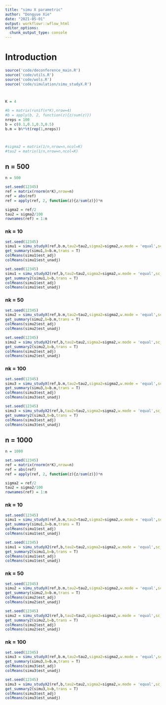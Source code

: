 ```yaml
---
title: "simu X parametric"
author: "Dongyue Xie"
date: "2021-05-01"
output: workflowr::wflow_html
editor_options:
  chunk_output_type: console
---
```


# Introduction

```r
source('code/deconference_main.R')
source('code/utils.R')
source('code/wols.R')
source('code/simulation/simu_studyX.R')



K = 4

#b = matrix(runif(n*K),nrow=4)
#b = apply(b, 2, function(z){z/sum(z)})
nreps = 100
b = c(0.1,0.1,0.3,0.5)
b.m = b%*%t(rep(1,nreps))



#sigma2 = matrix(1/n,nrow=n,ncol=K)
#tau2 = matrix(1/n,nrow=n,ncol=K)


```



## n = 500

```r
n = 500

set.seed(12345)
ref = matrix(rnorm(n*K),nrow=n)
ref = abs(ref)
ref = apply(ref, 2, function(z){z/sum(z)})*n

sigma2 = ref/2
tau2 = sigma2/100
rownames(ref) = 1:n
```

### nk = 10

```r
set.seed(12345)
simu1 = simu_studyX(ref,b.m,tau2=tau2,sigma2=sigma2,w.mode = 'equal',sc_lib_size = 0.1,n_indi = 10,expr_dist = 'log-normal',nk=10)
get_summary(simu1,b=b.m,trans = T)
colMeans(simu1$est_adj)
colMeans(simu1$est_unadj)
```

```r
set.seed(12345)
simu1 = simu_studyX2(ref,b,tau2=tau2,sigma2=sigma2,w.mode = 'equal',sc_lib_size = 0.1,n_indi = 10,expr_dist = 'log-normal',nk=10)
get_summary2(simu1,b=b,trans = T)
colMeans(simu1$est_adj)
colMeans(simu1$est_unadj)
```



### nk = 50

```r
set.seed(12345)
simu2 = simu_studyX(ref,b.m,tau2=tau2,sigma2=sigma2,w.mode = 'equal',sc_lib_size = 0.1,n_indi = 10,expr_dist = 'log-normal',nk=50)
get_summary(simu2,b=b.m,trans = T)
colMeans(simu2$est_adj)
colMeans(simu2$est_unadj)
```

```r
set.seed(12345)
simu2 = simu_studyX2(ref,b,tau2=tau2,sigma2=sigma2,w.mode = 'equal',sc_lib_size = 0.1,n_indi = 10,expr_dist = 'log-normal',nk=50)
get_summary2(simu2,b=b,trans = T)
colMeans(simu2$est_adj)
colMeans(simu2$est_unadj)
```

### nk  = 100

```r
set.seed(12345)
simu3 = simu_studyX(ref,b.m,tau2=tau2,sigma2=sigma2,w.mode = 'equal',sc_lib_size = 0.1,n_indi = 10,expr_dist = 'log-normal',nk=100)
get_summary(simu3,b=b.m,trans = T)
colMeans(simu3$est_adj)
colMeans(simu3$est_unadj)
```

```r
set.seed(12345)
simu3 = simu_studyX2(ref,b,tau2=tau2,sigma2=sigma2,w.mode = 'equal',sc_lib_size = 0.1,n_indi = 10,expr_dist = 'log-normal',nk=100)
get_summary2(simu3,b=b,trans = T)
colMeans(simu3$est_adj)
colMeans(simu3$est_unadj)
```





## n = 1000

```r
n = 1000

set.seed(12345)
ref = matrix(rnorm(n*K),nrow=n)
ref = abs(ref)
ref = apply(ref, 2, function(z){z/sum(z)})*n

sigma2 = ref/2
tau2 = sigma2/100
rownames(ref) = 1:n
```

### nk = 10

```r
set.seed(12345)
simu1 = simu_studyX(ref,b.m,tau2=tau2,sigma2=sigma2,w.mode = 'equal',sc_lib_size = 0.1,n_indi = 10,expr_dist = 'log-normal',nk=10)
get_summary(simu1,b=b.m,trans = T)
colMeans(simu1$est_adj)
colMeans(simu1$est_unadj)
```

```r
set.seed(12345)
simu1 = simu_studyX2(ref,b,tau2=tau2,sigma2=sigma2,w.mode = 'equal',sc_lib_size = 0.1,n_indi = 10,expr_dist = 'log-normal',nk=10)
get_summary2(simu1,b=b,trans = T)
colMeans(simu1$est_adj)
colMeans(simu1$est_unadj)
```



### nk = 50

```r
set.seed(12345)
simu2 = simu_studyX(ref,b.m,tau2=tau2,sigma2=sigma2,w.mode = 'equal',sc_lib_size = 0.1,n_indi = 10,expr_dist = 'log-normal',nk=50)
get_summary(simu2,b=b.m,trans = T)
colMeans(simu2$est_adj)
colMeans(simu2$est_unadj)
```

```r
set.seed(12345)
simu2 = simu_studyX2(ref,b,tau2=tau2,sigma2=sigma2,w.mode = 'equal',sc_lib_size = 0.1,n_indi = 10,expr_dist = 'log-normal',nk=50)
get_summary2(simu2,b=b,trans = T)
colMeans(simu2$est_adj)
colMeans(simu2$est_unadj)
```

### nk  = 100

```r
set.seed(12345)
simu3 = simu_studyX(ref,b.m,tau2=tau2,sigma2=sigma2,w.mode = 'equal',sc_lib_size = 0.1,n_indi = 10,expr_dist = 'log-normal',nk=100)
get_summary(simu3,b=b.m,trans = T)
colMeans(simu3$est_adj)
colMeans(simu3$est_unadj)
```

```r
set.seed(12345)
simu3 = simu_studyX2(ref,b,tau2=tau2,sigma2=sigma2,w.mode = 'equal',sc_lib_size = 0.1,n_indi = 10,expr_dist = 'log-normal',nk=100)
get_summary2(simu3,b=b,trans = T)
colMeans(simu3$est_adj)
colMeans(simu3$est_unadj)
```

